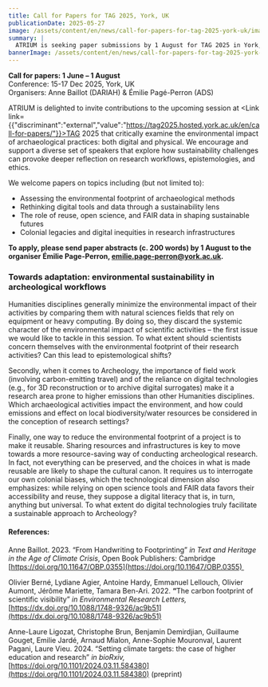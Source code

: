 ```yaml
---
title: Call for Papers for TAG 2025, York, UK
publicationDate: 2025-05-27
image: /assets/content/en/news/call-for-papers-for-tag-2025-york-uk/image.jpg
summary: |
  ATRIUM is seeking paper submissions by 1 August for TAG 2025 in York, UK. 
bannerImage: /assets/content/en/news/call-for-papers-for-tag-2025-york-uk/bannerImage.jpg
---
```

**Call for papers: 1 June – 1 August**\
Conference: 15-17 Dec 2025, York, UK\
Organisers: Anne Baillot (DARIAH) & Émilie Pagé-Perron (ADS)

<Figure src="/assets/content/en/news/call-for-papers-for-tag-2025-york-uk/screenshot-2025-05-26-at-14.14.14.png" alt="Banner of 'Theoretical Archaeology Group Annual Meeting'" alignment="stretch">

</Figure>

ATRIUM is delighted to invite contributions to the upcoming session at <Link link={{"discriminant":"external","value":"https://tag2025.hosted.york.ac.uk/en/call-for-papers/"}}>TAG 2025</Link> that critically examine the environmental impact of archaeological practices: both digital and physical. We encourage and support a diverse set of speakers that explore how sustainability challenges can provoke deeper reflection on research workflows, epistemologies, and ethics.&#x20;

We welcome papers on topics including (but not limited to):

* Assessing the environmental footprint of archaeological methods
* Rethinking digital tools and data through a sustainability lens
* The role of reuse, open science, and FAIR data in shaping sustainable futures
* Colonial legacies and digital inequities in research infrastructures

**To apply, please send paper abstracts (c. 200 words) by 1 August to the organiser Émilie Page-Perron, [emilie.page-perron@york.ac.uk](mailto:emilie.page-perron@york.ac.uk).**&#x20;

### **Towards adaptation: environmental sustainability in archeological workflows**

Humanities disciplines generally minimize the environmental impact of their activities by comparing them with natural sciences fields that rely on equipment or heavy computing. By doing so, they discard the systemic character of the environmental impact of scientific activities – the first issue we would like to tackle in this session. To what extent should scientists concern themselves with the environmental footprint of their research activities? Can this lead to epistemological shifts?

Secondly, when it comes to Archeology, the importance of field work (involving carbon-emitting travel) and of the reliance on digital technologies (e.g., for 3D reconstruction or to archive digital surrogates) make it a research area prone to higher emissions than other Humanities disciplines. Which archaeological activities impact the environment, and how could emissions and effect on local biodiversity/water resources be considered in the conception of research settings?

Finally, one way to reduce the environmental footprint of a project is to make it reusable. Sharing resources and infrastructures is key to move towards a more resource-saving way of conducting archeological research. In fact, not everything can be preserved, and the choices in what is made reusable are likely to shape the cultural canon. It requires us to interrogate our own colonial biases, which the technological dimension also emphasizes: while relying on open science tools and FAIR data favors their accessibility and reuse, they suppose a digital literacy that is, in turn, anything but universal. To what extent do digital technologies truly facilitate a sustainable approach to Archeology?

#### References:

Anne Baillot. 2023. “From Handwriting to Footprinting” *in Text and Heritage in the Age of Climate Crisis*, Open Book Publishers: Cambridge [https://doi.org/10.11647/OBP.0355](https://doi.org/10.11647/OBP.0355) 

Olivier Berné, Lydiane Agier, Antoine Hardy, Emmanuel Lellouch, Olivier Aumont, Jérôme Mariette, Tamara Ben-Ari. 2022. **“**&#x54;he carbon footprint of scientific visibility” *in Environmental Research Letters,* [https://dx.doi.org/10.1088/1748-9326/ac9b51](https://dx.doi.org/10.1088/1748-9326/ac9b51)

Anne-Laure Ligozat, Christophe Brun, Benjamin Demirdjian, Guillaume Gouget, Emilie Jardé, Arnaud Mialon, Anne-Sophie Mouronval, Laurent Pagani, Laure Vieu. 2024. “Setting climate targets: the case of higher education and research” *in bioRxiv,* [https://doi.org/10.1101/2024.03.11.584380](https://doi.org/10.1101/2024.03.11.584380) (preprint)

<Figure src="/assets/content/en/news/call-for-papers-for-tag-2025-york-uk/atrium-uk-tag-session-flyer.jpg" alt="A flyer for the Call for Papers, with a red design and information for the panel. " alignment="stretch">

</Figure>
